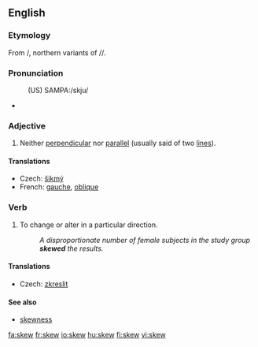 ==English==

===Etymology===
From {{etyl|fro}} {{term|escuer|lang=fro}}/{{term|eskiuer|lang=fro}}, northern variants of {{term|eschuer|lang=fro}}/{{term|eschiver|lang=fro}}/{{term|eschever|lang=fro}}.

===Pronunciation===
:(US) SAMPA:/skju/
*{{audio|en-us-skew.ogg|Audio (US)}}
*:{{rhymes|uː}}

===Adjective===
{{en-adj|-}}

# {{mathematics}} Neither [[perpendicular]] nor [[parallel]] (usually said of two [[line]]s).

====Translations====
{{trans-top|neither perpendicular nor parallel}}
* Czech: [[šikmý]] {{m}}
* French: [[gauche]], [[oblique]]
{{trans-mid}}
{{trans-bottom}}

===Verb===
{{en-verb}}

# {{transitive}} To change or alter in a particular direction.
#:''A disproportionate number of female subjects in the study group '''skewed''' the results.''

====Translations====
{{trans-top|to change or alter in a particular direction}}
*Czech: [[zkreslit]]
{{trans-mid}}
{{trans-bottom}}

==== See also ====

* [[skewness]]

[[fa:skew]]
[[fr:skew]]
[[io:skew]]
[[hu:skew]]
[[fi:skew]]
[[vi:skew]]